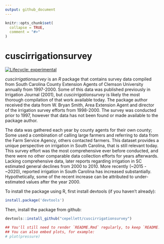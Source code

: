 ```yaml
---
output: github_document
---
```


<!-- README.md is generated from README.Rmd. Please edit that file -->

```r
knitr::opts_chunk$set(
  collapse = TRUE,
  comment = "#>"
)
```

# cuscirrigationsurvey

<!-- badges: start -->
[![Lifecycle: experimental](https://img.shields.io/badge/lifecycle-experimental-orange.svg)](https://lifecycle.r-lib.org/articles/stages.html#experimental)
<!-- badges: end -->

_cuscirrigationsurvey_ is an *R* package that contains survey data compiled from South Carolina County Extension Agents of Clemson University annually from 1997-2000. Some of this data was published previously in Irrigation Journal (2001), but _cuscirrigationsurvey_ is likely the most thorough compilation of that work available today. The package author received the data from W. Bryan Smith, Area Extension Agent and director of the irrigation survey efforts from 1998-2000. The survey was conducted prior to 1997, however that data has not been found or made available to the package author.

The data was gathered each year by county agents for their own county;  Some used a combination of calling large farmers and referring to data from the Farm Service Agency, others contacted farmers. This dataset provides a unique perspective on irrigation in South Carolina, that is still relevant today. This survey effort was the most comprehensive ever before conducted, and there were no other comparable data collection efforts for years afterwards. Lacking comprehensive data, later reports regarding irrigation in SC estimated general declines from 2000 to 2010. More recently (~2015 - ~2020), reported irrigation in South Carolina has increased substantially. Hypothetically, some of the recent increase can be attributed to under-estimated values after the year 2000.


To install the package using R, first install devtools (if you haven't already):
```r
install.package('devtools')
```

Then, install the package from github:
```r
devtools::install_github("cepellett/cuscirrigationsurvey")
```

```r
## You'll still need to render `README.Rmd` regularly, to keep `README.md` up-to-date.
## You can also embed plots, for example:
# plot(pressure)
```


